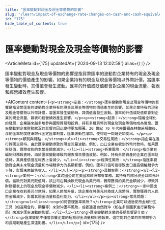 ```yaml
---
title: "匯率變動對現金及現金等價物的影響"
slug: "/learn/impact-of-exchange-rate-changes-on-cash-and-cash-equivalents-175"
id: "175"
hide_table_of_contents: true
---
```



# 匯率變動對現金及現金等價物的影響

<ArticleMeta id={175} updatedAt={'2024-09-13 12:02:58'} alias={`[]`} />
<div className='border-solid border-b border-t-0 my-4 border-[var(--ifm-color-gray-300)]' />

匯率變動對現金及現金等價物的影響是指貨幣匯率的波動對企業持有的現金及現金等價物的價值產生的影響。如果企業持有的現金及現金等價物以外幣計價，當匯率發生變動時，其價值會發生波動。匯率的升值或貶值都會對企業的現金流量、報表和經營績效產生影響。

<AIContent content={`<p><strong>定義：</strong>匯率變動對現金及現金等價物的影響是指貨幣匯率的波動對企業持有的現金及現金等價物的價值產生的影響。如果企業持有的現金及現金等價物以外幣計價，當匯率發生變動時，其價值會發生波動。匯率的升值或貶值都會對企業的現金流量、報表和經營績效產生影響。</p><p><strong>起源：</strong>隨着全球化的發展，企業越來越多地參與國際貿易和投資，持有多種貨幣的現金及現金等價物成為常態。匯率變動對企業財務狀況的影響也因此變得更加顯著。20 世紀 70 年代佈雷頓森林體系解體後，浮動匯率制度逐漸取代固定匯率制度，匯率波動性增加，使得這一問題更加突出。</p><p><strong>類別與特點：</strong><ul><li><strong>交易性風險：</strong>指企業在進行跨國交易時，由於匯率變動導致的現金流量波動。例如，出口企業在收到外幣付款時，如果匯率貶值，實際收到的本幣金額會減少。</li><li><strong>折算風險：</strong>指企業在編制財務報表時，由於匯率變動導致的報表項目價值波動。例如，持有外幣資產的企業在匯率貶值時，其資產價值在報表上會減少。</li><li><strong>經濟性風險：</strong>指匯率變動對企業未來現金流量和市場競爭力的長期影響。例如，匯率升值可能導致出口產品價格競爭力下降，影響未來銷售收入。</li></ul></p><p><strong>具體案例：</strong><ul><li><strong>案例一：</strong>某跨國公司在美國和歐洲都有業務，其持有的部分現金以歐元計價。當歐元對美元貶值時，該公司在轉換歐元現金為美元時，實際獲得的美元金額減少，導致其財務報表上的現金及現金等價物減少。</li><li><strong>案例二：</strong>一家中國出口企業在收到美元付款時，如果人民幣升值，該企業在將美元兑換成人民幣時，實際獲得的人民幣金額減少，影響其現金流量和盈利能力。</li></ul></p><p><strong>常見問題：</strong><ul><li><strong>如何管理匯率風險？</strong>企業可以通過使用金融衍生工具（如遠期合約、期權等）來對沖匯率風險，或者通過自然對沖（如在多個國家進行業務佈局）來減少匯率波動的影響。</li><li><strong>匯率變動對企業的長期影響是什麼？</strong>匯率變動不僅會影響企業的短期現金流量和財務報表，還可能對企業的市場競爭力和長期戰略產生深遠影響。</li></ul></p>`} id={175} />
